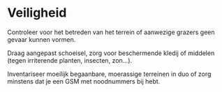 # Veiligheid

Controleer voor het betreden van het terrein of aanwezige grazers geen gevaar kunnen vormen.

Draag aangepast schoeisel, zorg voor beschermende kledij of middelen (tegen irriterende planten, insecten, zon...).

Inventariseer moeilijk begaanbare, moerassige terreinen in duo of zorg minstens dat je een GSM met noodnummers bij hebt.
